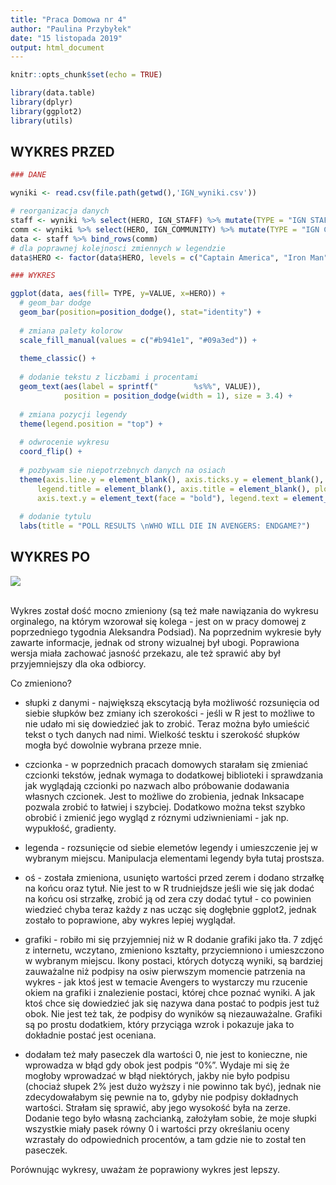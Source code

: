 ```yaml
---
title: "Praca Domowa nr 4"
author: "Paulina Przybyłek"
date: "15 listopada 2019"
output: html_document
---
```


```r
knitr::opts_chunk$set(echo = TRUE)

library(data.table)
library(dplyr)
library(ggplot2)
library(utils)

```

## WYKRES PRZED

```r
### DANE

wyniki <- read.csv(file.path(getwd(),'IGN_wyniki.csv'))

# reorganizacja danych
staff <- wyniki %>% select(HERO, IGN_STAFF) %>% mutate(TYPE = "IGN STAFF") %>% rename(VALUE = IGN_STAFF)
comm <- wyniki %>% select(HERO, IGN_COMMUNITY) %>% mutate(TYPE = "IGN COMMUNITY") %>% rename(VALUE = IGN_COMMUNITY)
data <- staff %>% bind_rows(comm)
# dla poprawnej kolejnosci zmiennych w legendzie
data$HERO <- factor(data$HERO, levels = c("Captain America", "Iron Man", "Nebula", "Hulk", "Hawkeye", "Happy Hogan"))

### WYKRES

ggplot(data, aes(fill= TYPE, y=VALUE, x=HERO)) + 
  # geom_bar dodge
  geom_bar(position=position_dodge(), stat="identity") +
  
  # zmiana palety kolorow
  scale_fill_manual(values = c("#b941e1", "#09a3ed")) +
  
  theme_classic() +
  
  # dodanie tekstu z liczbami i procentami
  geom_text(aes(label = sprintf("        %s%%", VALUE)), 
            position = position_dodge(width = 1), size = 3.4) +
  
  # zmiana pozycji legendy
  theme(legend.position = "top") +
  
  # odwrocenie wykresu
  coord_flip() +
  
  # pozbywam sie niepotrzebnych danych na osiach
  theme(axis.line.y = element_blank(), axis.ticks.y = element_blank(), 
      legend.title = element_blank(), axis.title = element_blank(), plot.title = element_text(face = "bold"),
      axis.text.y = element_text(face = "bold"), legend.text = element_text(face = "bold")) +
  
  # dodanie tytulu
  labs(title = "POLL RESULTS \nWHO WILL DIE IN AVENGERS: ENDGAME?")
```

## WYKRES PO

![](poprawiony.png)

\
Wykres został dość mocno zmieniony (są też małe nawiązania do wykresu orginalego, na którym wzorował się kolega - jest on w pracy domowej z poprzedniego tygodnia Aleksandra Podsiad). Na poprzednim wykresie były zawarte informacje, jednak od strony wizualnej był ubogi. Poprawiona wersja miała zachować jasność przekazu, ale też sprawić aby był przyjemniejszy dla oka odbiorcy.

Co zmieniono?

- słupki z danymi - największą ekscytacją była możliwość rozsunięcia od siebie słupków bez zmiany ich szerokości - jeśli w R jest to możliwe to nie udało mi się dowiedzieć jak to zrobić. Teraz można było umieścić tekst o tych danych nad nimi. Wielkość tesktu i szerokość słupków mogła być dowolnie wybrana przeze mnie. 

- czcionka - w poprzednich pracach domowych starałam się zmieniać czcionki tekstów, jednak wymaga to dodatkowej biblioteki i sprawdzania jak wyglądają czcionki po nazwach albo próbowanie dodawania własnych czcionek. Jest to możliwe do zrobienia, jednak Inksacape pozwala zrobić to łatwiej i szybciej. Dodatkowo można tekst szybko obrobić i zmienić jego wygląd z róznymi udziwnieniami - jak np. wypukłość, gradienty.

- legenda - rozsunięcie od siebie elemetów legendy i umieszczenie jej w wybranym miejscu. Manipulacja elementami legendy była tutaj prostsza.

- oś - została zmieniona, usunięto wartości przed zerem i dodano strzałkę na końcu oraz tytuł. Nie jest to w R trudniejdsze jeśli wie się jak dodać na końcu osi strzałkę, zrobić ją od zera czy dodać tytuł - co powinien wiedzieć chyba teraz każdy z nas ucząc się dogłębnie ggplot2, jednak zostało to poprawione, aby wykres lepiej wyglądał.

- grafiki -  robiło mi się przyjemniej niż w R dodanie grafiki jako tła. 7 zdjęć z internetu, wczytano, zmieniono kształty, przyciemniono i umieszczono w wybranym miejscu. Ikony postaci, których dotyczą wyniki, są bardziej zauważalne niż podpisy na osiw  pierwszym momencie patrzenia na wykres - jak ktoś jest w temacie Avengers to wystarczy mu rzucenie okiem na grafiki i znalezienie postaci, której chce poznać wyniki. A jak ktoś chce się dowiedzieć jak się nazywa dana postać to podpis jest tuż obok. Nie jest też tak, że podpisy do wyników są niezauważalne. Grafiki są po prostu dodatkiem, który przyciąga wzrok i pokazuje jaka to dokładnie postać jest oceniana. 

- dodałam też mały paseczek dla wartości 0, nie jest to konieczne, nie wprowadza w błąd gdy obok jest podpis "0%". Wydaje mi się że mogłoby wprowadzać w błąd niektórych, jakby nie było podpisu (chociaż słupek 2% jest dużo wyższy i nie powinno tak być), jednak nie zdecydowałabym się pewnie na to, gdyby nie podpisy dokładnych wartości. Strałam się sprawić, aby jego wysokość była na zerze. Dodanie tego było własną zachcianką, założyłam sobie, że moje słupki wszystkie miały pasek równy 0 i wartości przy określaniu oceny wzrastały do odpowiednich procentów, a tam gdzie nie to został ten paseczek.

Porównując wykresy, uważam że poprawiony wykres jest lepszy.